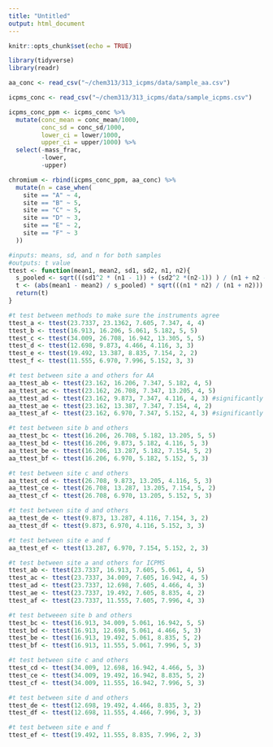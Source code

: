 ```yaml
---
title: "Untitled"
output: html_document
---
```


```r
knitr::opts_chunk$set(echo = TRUE)
```

```r
library(tidyverse)
library(readr)
```

```r
aa_conc <- read_csv("~/chem313/313_icpms/data/sample_aa.csv")

icpms_conc <- read_csv("~/chem313/313_icpms/data/sample_icpms.csv")
```

```r
icpms_conc_ppm <- icpms_conc %>%
  mutate(conc_mean = conc_mean/1000,
         conc_sd = conc_sd/1000,
         lower_ci = lower/1000,
         upper_ci = upper/1000) %>%
  select(-mass_frac,
         -lower,
         -upper)
```

```r
chromium <- rbind(icpms_conc_ppm, aa_conc) %>%
  mutate(n = case_when(
    site == "A" ~ 4,
    site == "B" ~ 5,
    site == "C" ~ 5,
    site == "D" ~ 3,
    site == "E" ~ 2,
    site == "F" ~ 3
  ))
```

```r
#inputs: means, sd, and n for both samples
#outputs: t value
ttest <- function(mean1, mean2, sd1, sd2, n1, n2){
  s_pooled <- sqrt(((sd1^2 * (n1 - 1)) + (sd2^2 *(n2-1)) ) / (n1 + n2 -2))
  t <- (abs(mean1 - mean2) / s_pooled) * sqrt(((n1 * n2) / (n1 + n2)))
  return(t)
}
```

```r
#t test between methods to make sure the instruments agree
ttest_a <- ttest(23.7337, 23.1362, 7.605, 7.347, 4, 4)
ttest_b <- ttest(16.913, 16.206, 5.061, 5.182, 5, 5)
ttest_c <- ttest(34.009, 26.708, 16.942, 13.305, 5, 5)
ttest_d <- ttest(12.698, 9.873, 4.466, 4.116, 3, 3)
ttest_e <- ttest(19.492, 13.387, 8.835, 7.154, 2, 2)
ttest_f <- ttest(11.555, 6.970, 7.996, 5.152, 3, 3)

```

```r
#t test between site a and others for AA
aa_ttest_ab <- ttest(23.162, 16.206, 7.347, 5.182, 4, 5)
aa_ttest_ac <- ttest(23.162, 26.708, 7.347, 13.205, 4, 5)
aa_ttest_ad <- ttest(23.162, 9.873, 7.347, 4.116, 4, 3) #significantly diff
aa_ttest_ae <- ttest(23.162, 13.387, 7.347, 7.154, 4, 2)
aa_ttest_af <- ttest(23.162, 6.970, 7.347, 5.152, 4, 3) #significantly diff

#t test between site b and others
aa_ttest_bc <- ttest(16.206, 26.708, 5.182, 13.205, 5, 5)
aa_ttest_bd <- ttest(16.206, 9.873, 5.182, 4.116, 5, 3)
aa_ttest_be <- ttest(16.206, 13.287, 5.182, 7.154, 5, 2)
aa_ttest_bf <- ttest(16.206, 6.970, 5.182, 5.152, 5, 3)

#t test between site c and others
aa_ttest_cd <- ttest(26.708, 9.873, 13.205, 4.116, 5, 3)
aa_ttest_ce <- ttest(26.708, 13.287, 13.205, 7.154, 5, 2)
aa_ttest_cf <- ttest(26.708, 6.970, 13.205, 5.152, 5, 3)

#t test between site d and others
aa_ttest_de <- ttest(9.873, 13.287, 4.116, 7.154, 3, 2)
aa_ttest_df <- ttest(9.873, 6.970, 4.116, 5.152, 3, 3)

#t test between site e and f 
aa_ttest_ef <- ttest(13.287, 6.970, 7.154, 5.152, 2, 3)

```

```r
#t test between site a and others for ICPMS
ttest_ab <- ttest(23.7337, 16.913, 7.605, 5.061, 4, 5)
ttest_ac <- ttest(23.7337, 34.009, 7.605, 16.942, 4, 5)
ttest_ad <- ttest(23.7337, 12.698, 7.605, 4.466, 4, 3)
ttest_ae <- ttest(23.7337, 19.492, 7.605, 8.835, 4, 2)
ttest_af <- ttest(23.7337, 11.555, 7.605, 7.996, 4, 3)

#t test betweeen site b and others
ttest_bc <- ttest(16.913, 34.009, 5.061, 16.942, 5, 5)
ttest_bd <- ttest(16.913, 12.698, 5.061, 4.466, 5, 3)
ttest_be <- ttest(16.913, 19.492, 5.061, 8.835, 5, 2)
ttest_bf <- ttest(16.913, 11.555, 5.061, 7.996, 5, 3)

#t test between site c and others
ttest_cd <- ttest(34.009, 12.698, 16.942, 4.466, 5, 3)
ttest_ce <- ttest(34.009, 19.492, 16.942, 8.835, 5, 2)
ttest_cf <- ttest(34.009, 11.555, 16.942, 7.996, 5, 3)

#t test between site d and others
ttest_de <- ttest(12.698, 19.492, 4.466, 8.835, 3, 2)
ttest_df <- ttest(12.698, 11.555, 4.466, 7.996, 3, 3)

#t test between site e and f
ttest_ef <- ttest(19.492, 11.555, 8.835, 7.996, 2, 3)
```

